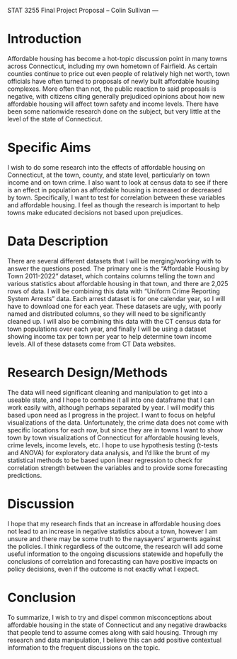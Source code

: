 STAT 3255 Final Project Proposal --
Colin Sullivan
---

# Introduction
Affordable housing has become a hot-topic discussion point in many towns across Connecticut, including my own hometown of Fairfield. As certain counties continue to price out 
even people of relatively high net worth, town officials have often turned to proposals of newly built affordable housing complexes. More often than not, the public reaction 
to said proposals is negative, with citizens citing generally prejudiced opinions about how new affordable housing will affect town safety and income levels. There have been 
some nationwide research done on the subject, but very little at the level of the state of Connecticut.

# Specific Aims
I wish to do some research into the effects of affordable housing on Connecticut, at the town, county, and state level, particularly on town income and on town crime. I also want to 
look at census data to see if there is an effect in population as affordable housing is increased or decreased by town. Specifically, I want to test for correlation between these 
variables and affordable housing. I feel as though the research is important to help towns make educated decisions not based upon prejudices.

# Data Description
There are several different datasets that I will be merging/working with to answer the questions posed. The primary one is the "Affordable Housing by Town 2011-2022" dataset, which 
contains columns telling the town and various statistics about affordable housing in that town, and there are 2,025 rows of data. I will be combining this data with "Uniform 
Crime Reporting System Arrests" data. Each arrest dataset is for one calendar year, so I will have to download one for each year. These datasets are ugly, with poorly named and 
distributed columns, so they will need to be significantly cleaned up. I will also be combining this data with the CT census data for town populations over each year, and finally I will 
be using a dataset showing income tax per town per year to help determine town income levels. All of these datasets come from CT Data websites.

# Research Design/Methods
The data will need significant cleaning and manipulation to get into a useable state, and I hope to combine it all into one dataframe that I can work easily with, although perhaps 
separated by year. I will modify this based upon need as I progress in the project. I want to focus on helpful visualizations of the data. Unfortunately, the crime data does not come 
with specific locations for each row, but since they are in towns I want to show town by town visualizations of Connecticut for affordable housing levels, crime levels, income levels, 
etc. I hope to use hypothesis testing (t-tests and ANOVA) for exploratory data analysis, and I'd like the brunt of my statistical methods to be based upon linear regression to check for 
correlation strength between the variables and to provide some forecasting predictions.

# Discussion
I hope that my research finds that an increase in affordable housing does not lead to an increase in negative statistics about a town, however I am unsure and there may be some truth 
to the naysayers' arguments against the policies. I think regardless of the outcome, the research will add some useful information to the ongoing discussions statewide and hopefully 
the conclusions of correlation and forecasting can have positive impacts on policy decisions, even if the outcome is not exactly what I expect.

# Conclusion
To summarize, I wish to try and dispel common misconceptions about affordable housing in the state of Connecticut and any negative drawbacks that people tend to assume comes along 
with said housing. Through my research and data manipulation, I believe this can add positive contextual information to the frequent discussions on the topic.